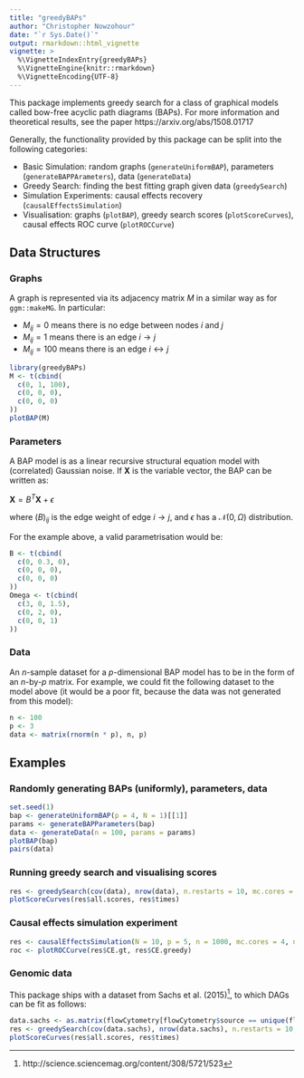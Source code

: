 ```yaml
---
title: "greedyBAPs"
author: "Christopher Nowzohour"
date: "`r Sys.Date()`"
output: rmarkdown::html_vignette
vignette: >
  %\VignetteIndexEntry{greedyBAPs}
  %\VignetteEngine{knitr::rmarkdown}
  %\VignetteEncoding{UTF-8}
---
```



This package implements greedy search for a class of graphical models called bow-free acyclic path diagrams (BAPs). For more information and theoretical results, see the paper https://arxiv.org/abs/1508.01717

Generally, the functionality provided by this package can be split into the following categories:

* Basic Simulation: random graphs (`generateUniformBAP`), parameters (`generateBAPPArameters`), data (`generateData`)
* Greedy Search: finding the best fitting graph given data (`greedySearch`)
* Simulation Experiments: causal effects recovery (`causalEffectsSimulation`)
* Visualisation: graphs (`plotBAP`), greedy search scores (`plotScoreCurves`), causal effects ROC curve (`plotROCCurve`)

## Data Structures

### Graphs

A graph is represented via its adjacency matrix $M$ in a similar way as for `ggm::makeMG`. In particular:

* $M_{ij} = 0$ means there is no edge between nodes $i$ and $j$
* $M_{ij} = 1$ means there is an edge $i \rightarrow j$
* $M_{ij} = 100$ means there is an edge $i \leftrightarrow j$

```r
library(greedyBAPs)
M <- t(cbind(
  c(0, 1, 100),
  c(0, 0, 0),
  c(0, 0, 0)
))
plotBAP(M)
```

### Parameters
A BAP model is as a linear recursive structural equation model with (correlated) Gaussian noise. If $\mathbf{X}$ is the variable vector, the BAP can be written as:

$\mathbf{X} = B^T \mathbf{X} + \epsilon$

where $({B})_{ij}$ is the edge weight of edge $i \rightarrow j$, and $\epsilon$ has a $\mathcal{N}(0, \Omega)$ distribution.

For the example above, a valid parametrisation would be:

```r
B <- t(cbind(
  c(0, 0.3, 0),
  c(0, 0, 0),
  c(0, 0, 0)
))
Omega <- t(cbind(
  c(3, 0, 1.5),
  c(0, 2, 0),
  c(0, 0, 1)
))
```

### Data

An $n$-sample dataset for a $p$-dimensional BAP model has to be in the form of an $n$-by-$p$ matrix. For example, we could fit the following dataset to the model above (it would be a poor fit, because the data was not generated from this model):

```r
n <- 100
p <- 3
data <- matrix(rnorm(n * p), n, p)
```

## Examples

### Randomly generating BAPs (uniformly), parameters, data

```r
set.seed(1)
bap <- generateUniformBAP(p = 4, N = 1)[[1]]
params <- generateBAPParameters(bap)
data <- generateData(n = 100, params = params)
plotBAP(bap)
pairs(data)
```

### Running greedy search and visualising scores

```r
res <- greedySearch(cov(data), nrow(data), n.restarts = 10, mc.cores = 4)
plotScoreCurves(res$all.scores, res$times)
```

### Causal effects simulation experiment

```r
res <- causalEffectsSimulation(N = 10, p = 5, n = 1000, mc.cores = 4, n.restarts = 10, max.in.degree = 2, max.steps = 100, max.iter.ricf = 10, equivalent.eps = 1e-10)
roc <- plotROCCurve(res$CE.gt, res$CE.greedy)
```

### Genomic data

This package ships with a dataset from Sachs et al. (2015)^[http://science.sciencemag.org/content/308/5721/523], to which DAGs can be fit as follows:

```r
data.sachs <- as.matrix(flowCytometry[flowCytometry$source == unique(flowCytometry$source)[1], 1:11])
res <- greedySearch(cov(data.sachs), nrow(data.sachs), n.restarts = 10, mc.cores = 4, dags.only = TRUE)
plotScoreCurves(res$all.scores, res$times)
```
